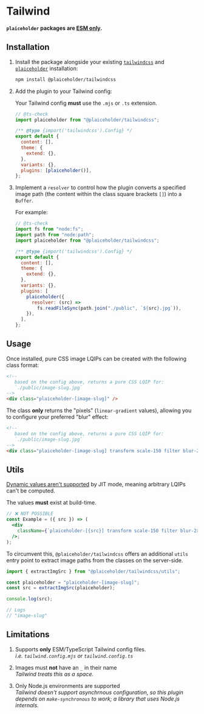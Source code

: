
# Tailwind

<Callout type="info">

**`plaiceholder` packages are [ESM only](https://gist.github.com/sindresorhus/a39789f98801d908bbc7ff3ecc99d99c).**

</Callout>

## Installation

1. Install the package alongside your existing [`tailwindcss`](https://tailwindcss.com/docs/installation) and [`plaiceholder`](/getting-started) installation:

   ```sh
   npm install @plaiceholder/tailwindcss
   ```

2. Add the plugin to your Tailwind config:

   <Callout type="info">

   Your Tailwind config **must** use the `.mjs` or `.ts` extension.

   </Callout>

   ```js filename="tailwind.config.mjs" {2,11}
   // @ts-check
   import plaiceholder from "@plaiceholder/tailwindcss";

   /** @type {import('tailwindcss').Config} */
   export default {
     content: [],
     theme: {
       extend: {},
     },
     variants: {},
     plugins: [plaiceholder()],
   };
   ```

3. Implement a `resolver` to control how the plugin converts a specified image path (the content within the class square brackets `[]`) into a `Buffer`.

   For example:

   ```js filename="tailwind.config.mjs" {15-16}
   // @ts-check
   import fs from "node:fs";
   import path from "node:path";
   import plaiceholder from "@plaiceholder/tailwindcss";

   /** @type {import('tailwindcss').Config} */
   export default {
     content: [],
     theme: {
       extend: {},
     },
     variants: {},
     plugins: [
       plaiceholder({
         resolver: (src) =>
           fs.readFileSync(path.join("./public", `${src}.jpg`)),
       }),
     ],
   };
   ```

## Usage

Once installed, pure CSS image LQIPs can be created with the following class format:

```html
<!-- 
   based on the config above, returns a pure CSS LQIP for:
   `./public/image-slug.jpg`
-->
<div class="plaiceholder-[image-slug]" />
```

The class **only** returns the "pixels" (`linear-gradient` values), allowing you to configure your preferred "blur" effect:

```html
<!-- 
   based on the config above, returns a pure CSS LQIP for:
   `./public/image-slug.jpg`
-->
<div class="plaiceholder-[image-slug] transform scale-150 filter blur-2xl" />
```

## Utils

[Dynamic values aren't supported](https://tailwindcss.com/docs/just-in-time-mode#known-limitations) by JIT mode, meaning arbitrary LQIPs can't be computed.

The values **must** exist at build-time.

```jsx
// ❌ NOT POSSIBLE
const Example = ({ src }) => (
  <div
    className={`plaiceholder-[{src}] transform scale-150 filter blur-2xl`}
  />;
);
```

To circumvent this, `@plaiceholder/tailwindcss` offers an additional `utils` entry point to extract image paths from the classes on the server-side.

```js
import { extractImgSrc } from "@plaiceholder/tailwindcss/utils";

const plaiceholder = "plaiceholder-[image-slug]";
const src = extractImgSrc(plaiceholder);

console.log(src);

// Logs
// "image-slug"
```

## Limitations

1. Supports **only** ESM/TypeScript Tailwind config files.  
   _i.e. `tailwind.config.mjs` or `tailwind.config.ts`_
2. Images must **not** have an `_` in their name  
   _Tailwind treats this as a space._

3. Only Node.js environments are supported  
   _Tailwind doesn't support asynchrnous configuration, so this plugin depends on `make-synchronous` to work; a library that uses Node.js internals._

